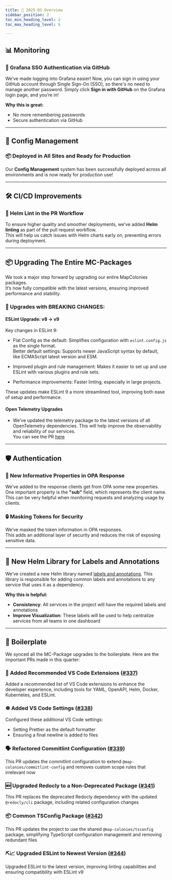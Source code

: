 ```yaml
---
title: 🎉 2025-Q1 Overview
sidebar_position: 2
toc_min_heading_level: 2
toc_max_heading_level: 6

---
```



## 📊 Monitoring

### 🔑 Grafana SSO Authentication via GitHub
We’ve made logging into Grafana easier! Now, you can sign in using your GitHub account through Single Sign-On (SSO), 
so there's no need to manage another password. Simply click **Sign in with GitHub** on the Grafana login page, and you’re in!

**Why this is great:**
- No more remembering passwords
- Secure authentication via GitHub

---

## 🔧 Config Management

### 📦 Deployed in All Sites and Ready for Production
Our **Config Management** system has been successfully deployed across all environments and is now ready for production use!

---

## 🛠️ CI/CD Improvements

### 📝 Helm Lint in the PR Workflow
To ensure higher quality and smoother deployments, we’ve added **Helm linting** as part of the pull request workflow.  
This will help us catch issues with Helm charts early on, preventing errors during deployment.

---

## 📦 Upgrading The Entire MC-Packages

We took a major step forward by upgrading our entire MapColonies packages.  
It’s now fully compatible with the latest versions, ensuring improved performance and stability.

### 🚨 Upgrades with BREAKING CHANGES:

#### ESLint Upgrade: v8 -> v9

Key changes in ESLint 9:

* Flat Config as the default: Simplifies configuration with `eslint.config.js` as the single format.  
  Better default settings: Supports newer JavaScript syntax by default, like ECMAScript latest version and ESM.

* Improved plugin and rule management: Makes it easier to set up and use ESLint with various plugins and rule sets.

* Performance improvements: Faster linting, especially in large projects.

These updates make ESLint 9 a more streamlined tool, improving both ease of setup and performance.

#### Open Telemetry Upgrades 
* We’ve updated the telemetry package to the latest versions of all OpenTelemetry dependencies. 
This will help improve the observability and reliability of our services.  
You can see the PR [here](https://github.com/MapColonies/telemetry/pull/125)

---

## 🛡️ Authentication

### 🔐 New Informative Properties in OPA Response
We’ve added to the response clients get from OPA some new properties. One important property is the **"sub"** field, 
which represents the client name. This can be very helpful when monitoring requests and analyzing usage by clients. 

### 🔒 Masking Tokens for Security
We’ve masked the token information in OPA responses.  
This adds an additional layer of security and reduces the risk of exposing sensitive data.

---

## 📑 New Helm Library for Labels and Annotations

We’ve created a new Helm library named [labels and annotations](https://github.com/MapColonies/labels-and-annotations). 
This library is responsible for adding common labels and annotations to any service that uses it as a dependency. 

**Why this is helpful:**
- **Consistency**: All services in the project will have the required labels and annotations
- **Improve Visualization**: These labels will be used to help centralize services from all teams in one dashboard

---

## 🕍 Boilerplate

We synced all the MC-Package upgrades to the boilerplate. Here are the important PRs made in this quarter:

### 🧾 Added Recommended VS Code Extensions ([#337](https://github.com/MapColonies/ts-server-boilerplate/pull/337))
Added a recommended list of VS Code extensions to enhance the developer experience, including tools for YAML, OpenAPI, Helm, Docker, Kubernetes, and ESLint.

### ☸️ Added VS Code Settings ([#338](https://github.com/MapColonies/ts-server-boilerplate/pull/338))
Configured these additional VS Code settings:
- Setting Prettier as the default formatter
- Ensuring a final newline is added to files

### 🗣️ Refactored Commitlint Configuration ([#339](https://github.com/MapColonies/ts-server-boilerplate/pull/339))
This PR updates the commitlint configuration to extend `@map-colonies/commitlint-config` and removes custom scope rules that irrelevant now

### 🆕 Upgraded Redocly to a Non-Deprecated Package ([#341](https://github.com/MapColonies/ts-server-boilerplate/pull/341))
This PR replaces the deprecated Redocly dependency with the updated `@redocly/cli` package, including related configuration changes

### 📦 Common TSConfig Package ([#342](https://github.com/MapColonies/ts-server-boilerplate/pull/342))
This PR updates the project to use the shared `@map-colonies/tsconfig` package, simplifying TypeScript configuration management and removing redundant files

### ⛏️📈 Upgraded ESLint to Newest Version ([#344](https://github.com/MapColonies/ts-server-boilerplate/pull/344))
Upgraded ESLint to the latest version, improving linting capabilities and ensuring compatibility with ESLint v9
